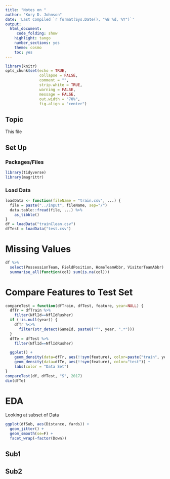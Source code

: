 ```yaml
---
title: "Notes on "
author: "Kory D. Johnson"
date: 'Last Compiled `r format(Sys.Date(), "%B %d, %Y")`'
output:
  html_document:
     code_folding: show
    highlight: tango
    number_sections: yes
    theme: cosmo
    toc: yes
---
```


```r
library(knitr)
opts_chunk$set(echo = TRUE,
               collapse = FALSE,
               comment = "",
               strip.white = TRUE,
               warning = FALSE,
               message = FALSE,
               out.width = "70%",
               fig.align = "center")
```

## Topic

This file 

## Set Up  {.tabset .tabset-fade}

### Packages/Files {-}

```r
library(tidyverse)
library(magrittr)
```

### Load Data {-}

```r
loadData <- function(fileName = "train.csv", ...) {
  file = paste("../input", fileName, sep="/")
  data.table::fread(file, ...) %>% 
    as_tibble()
}
df = loadData("trainClean.csv")
dfTest = loadData("test.csv")
```

# Missing Values

```r
df %>% 
  select(PossessionTeam, FieldPosition, HomeTeamAbbr, VisitorTeamAbbr) %>% 
  summarise_all(function(col) sum(is.na(col)))
```


# Compare Features to Test Set

```r
compareTest = function(dfTrain, dfTest, feature, year=NULL) {
  dfTr = dfTrain %>% 
    filter(NflId==NflIdRusher)
  if (!is.null(year)) {
    dfTr %<>% 
      filter(str_detect(GameId, paste0("^", year, ".*")))
  }
  dfTe = dfTest %>% 
    filter(NflId==NflIdRusher)

  ggplot() + 
    geom_density(data=dfTr, aes(!!sym(feature), color=paste("train", year))) +
    geom_density(data=dfTe, aes(!!sym(feature), color="test")) +
    labs(color = "Data Set")
}
compareTest(df, dfTest, "S", 2017)
dim(dfTe)
```

# EDA {.tabset .tabset-fade}

Looking at subset of Data
```r
ggplot(dfSub, aes(Distance, Yards)) +
  geom_jitter() +
  geom_smooth(se=F) +
  facet_wrap(~factor(Down))
```

## Sub1 {-}

## Sub2 {-}